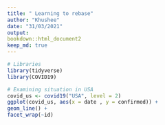 ```yaml
---
title: " Learning to rebase"
author: "Khushee"
date: "31/03/2021"
output:
bookdown::html_document2
keep_md: true
---
```

```r
# Libraries
library(tidyverse)
library(COVID19)

```
```r
# Examining situation in USA
covid_us <- covid19("USA", level = 2)
ggplot(covid_us, aes(x = date , y = confirmed)) +
geom_line() +
facet_wrap(~id)
```

